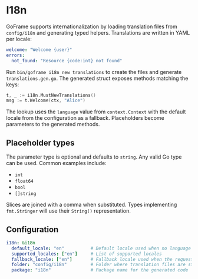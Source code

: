 # I18n

GoFrame supports internationalization by loading translation files from `config/i18n` and generating typed helpers.
Translations are written in YAML per locale:

```yaml filename="translations.en.yaml"
welcome: "Welcome {user}"
errors:
  not_found: "Resource {code:int} not found"
```


Run `bin/goframe i18n new translations` to create the files and generate `translations.gen.go`.
The generated struct exposes methods matching the keys:

```go filename="handler.go"
t, _ := i18n.MustNewTranslations()
msg := t.Welcome(ctx, "Alice")
```

The lookup uses the `language` value from `context.Context` with the default locale from the configuration as a fallback.
Placeholders become parameters to the generated methods.

## Placeholder types

The parameter type is optional and defaults to `string`. Any valid Go type can
be used. Common examples include:

- `int`
- `float64`
- `bool`
- `[]string`

Slices are joined with a comma when substituted. Types implementing
`fmt.Stringer` will use their `String()` representation.

## Configuration

```yaml filename="config/config.yaml"
i18n: &i18n
  default_locale: "en"			# Default locale used when no language is set in the context
  supported_locales: ["en"]		# List of supported locales
  fallback_locale: ["en"]		# Fallback locale used when the requested locale is not supported
  folder: "config/i18n"			# Folder where translation files are stored
  package: "i18n"				# Package name for the generated code
```
